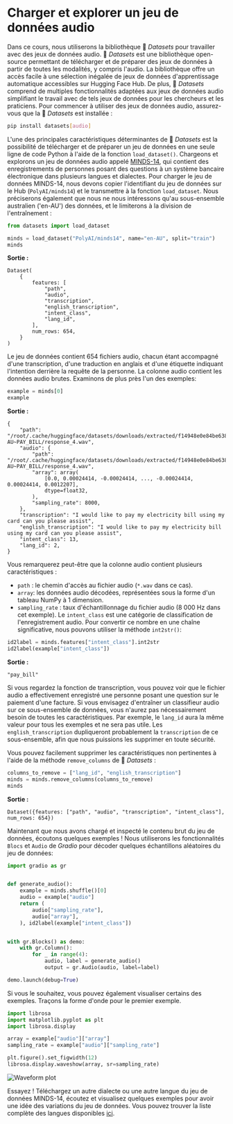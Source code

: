 # Charger et explorer un jeu de données audio

Dans ce cours, nous utiliserons la bibliothèque 🤗 *Datasets* pour travailler avec des jeux de données audio. 
🤗 *Datasets* est une bibliothèque open-source permettant de télécharger et de préparer des jeux de données à partir de toutes les modalités, y compris l'audio. 
La bibliothèque offre un accès facile à une sélection inégalée de jeux de données d'apprentissage automatique accessibles sur Hugging Face Hub. 
De plus, 🤗 *Datasets* comprend de multiples fonctionnalités adaptées aux jeux de données audio simplifiant le travail avec de tels jeux de données pour les chercheurs et les praticiens.
Pour commencer à utiliser des jeux de données audio, assurez-vous que la 🤗 *Datasets* est installée :
```bash
pip install datasets[audio]
```
L'une des principales caractéristiques déterminantes de 🤗 *Datasets*  est la possibilité de télécharger et de préparer un jeu de données en une seule ligne de code Python à l'aide de la fonction `load_dataset()`.
Chargeons et explorons un jeu de données audio appelé [MINDS-14](https://huggingface.co/datasets/PolyAI/minds14), qui contient des enregistrements de personnes posant des questions à un système bancaire électronique dans plusieurs langues et dialectes.
Pour charger le jeu de données MINDS-14, nous devons copier l'identifiant du jeu de données sur le Hub (`PolyAI/minds14`) et le transmettre à la fonction `load_dataset`.
Nous préciserons également que nous ne nous intéressons qu'au sous-ensemble australien ('en-AU') des données, et le limiterons à la division de l'entraînement :
```py
from datasets import load_dataset

minds = load_dataset("PolyAI/minds14", name="en-AU", split="train")
minds
```
**Sortie :**
```out
Dataset(
    {
        features: [
            "path",
            "audio",
            "transcription",
            "english_transcription",
            "intent_class",
            "lang_id",
        ],
        num_rows: 654,
    }
)
```
Le jeu de données contient 654 fichiers audio, chacun étant accompagné d'une transcription, d'une traduction en anglais et d'une étiquette indiquant l'intention derrière la requête de la personne. 
La colonne audio contient les données audio brutes. Examinons de plus près l'un des exemples:
```py
example = minds[0]
example
```

**Sortie :**
```out
{
    "path": "/root/.cache/huggingface/datasets/downloads/extracted/f14948e0e84be638dd7943ac36518a4cf3324e8b7aa331c5ab11541518e9368c/en-AU~PAY_BILL/response_4.wav",
    "audio": {
        "path": "/root/.cache/huggingface/datasets/downloads/extracted/f14948e0e84be638dd7943ac36518a4cf3324e8b7aa331c5ab11541518e9368c/en-AU~PAY_BILL/response_4.wav",
        "array": array(
            [0.0, 0.00024414, -0.00024414, ..., -0.00024414, 0.00024414, 0.0012207],
            dtype=float32,
        ),
        "sampling_rate": 8000,
    },
    "transcription": "I would like to pay my electricity bill using my card can you please assist",
    "english_transcription": "I would like to pay my electricity bill using my card can you please assist",
    "intent_class": 13,
    "lang_id": 2,
}
```
Vous remarquerez peut-être que la colonne audio contient plusieurs caractéristiques :
* `path` : le chemin d'accès au fichier audio (`*.wav` dans ce cas).
*  `array`: les données audio décodées, représentées sous la forme d'un tableau NumPy à 1 dimension.
* `sampling_rate` : taux d'échantillonnage du fichier audio (8 000 Hz dans cet exemple).
Le `intent_class` est une catégorie de classification de l'enregistrement audio. Pour convertir ce nombre en une chaîne significative, nous pouvons utiliser la méthode `int2str()`:
```py
id2label = minds.features["intent_class"].int2str
id2label(example["intent_class"])
```
**Sortie :**
```out
"pay_bill"
```
Si vous regardez la fonction de transcription, vous pouvez voir que le fichier audio a effectivement enregistré une personne posant une question sur le paiement d'une facture.
Si vous envisagez d'entraîner un classifieur audio sur ce sous-ensemble de données, vous n'aurez pas nécessairement besoin de toutes les caractéristiques. 
Par exemple, le `lang_id` aura la même valeur pour tous les exemples et ne sera pas utile. 
Les `english_transcription` dupliqueront probablement la `transcription` de ce sous-ensemble, afin que nous puissions les supprimer en toute sécurité.

Vous pouvez facilement supprimer les caractéristiques non pertinentes à l'aide de la méthode `remove_columns` de 🤗 *Datasets* :
```py
columns_to_remove = ["lang_id", "english_transcription"]
minds = minds.remove_columns(columns_to_remove)
minds
```
**Sortie :**
```out
Dataset({features: ["path", "audio", "transcription", "intent_class"], num_rows: 654})
```
Maintenant que nous avons chargé et inspecté le contenu brut du jeu de données, écoutons quelques exemples ! Nous utiliserons les fonctionnalités `Blocs` et `Audio` de *Gradio* pour décoder quelques échantillons aléatoires du jeu de données:
```py
import gradio as gr


def generate_audio():
    example = minds.shuffle()[0]
    audio = example["audio"]
    return (
        audio["sampling_rate"],
        audio["array"],
    ), id2label(example["intent_class"])


with gr.Blocks() as demo:
    with gr.Column():
        for _ in range(4):
            audio, label = generate_audio()
            output = gr.Audio(audio, label=label)

demo.launch(debug=True)
```
Si vous le souhaitez, vous pouvez également visualiser certains des exemples. Traçons la forme d'onde pour le premier exemple.
```py
import librosa
import matplotlib.pyplot as plt
import librosa.display

array = example["audio"]["array"]
sampling_rate = example["audio"]["sampling_rate"]

plt.figure().set_figwidth(12)
librosa.display.waveshow(array, sr=sampling_rate)
```

<div class="flex justify-center">
    <img src="https://huggingface.co/datasets/huggingface-course/audio-course-images/resolve/main/waveform_unit1.png" alt="Waveform plot">
</div>

Essayez ! Téléchargez un autre dialecte ou une autre langue du jeu de données MINDS-14, écoutez et visualisez quelques exemples pour avoir une idée des variations du jeu de données. 
Vous pouvez trouver la liste complète des langues disponibles [ici](https://huggingface.co/datasets/PolyAI/minds14).